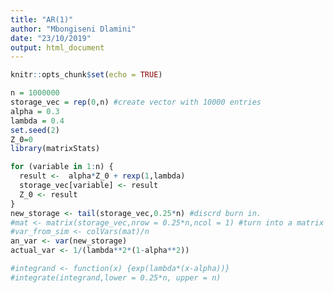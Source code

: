 ```yaml
---
title: "AR(1)"
author: "Mbongiseni Dlamini"
date: "23/10/2019"
output: html_document
---
```


```r
knitr::opts_chunk$set(echo = TRUE)
```

```r
n = 1000000
storage_vec = rep(0,n) #create vector with 10000 entries
alpha = 0.3
lambda = 0.4
set.seed(2)
Z_0=0
library(matrixStats)

for (variable in 1:n) {
  result <-  alpha*Z_0 + rexp(1,lambda)
  storage_vec[variable] <- result
  Z_0 <- result
}
new_storage <- tail(storage_vec,0.25*n) #discrd burn in.
#mat <- matrix(storage_vec,nrow = 0.25*n,ncol = 1) #turn into a matrix
#var_from_sim <- colVars(mat)/n
an_var <- var(new_storage)
actual_var <- 1/(lambda**2*(1-alpha**2))

#integrand <- function(x) {exp(lambda*(x-alpha))}
#integrate(integrand,lower = 0.25*n, upper = n)


```





